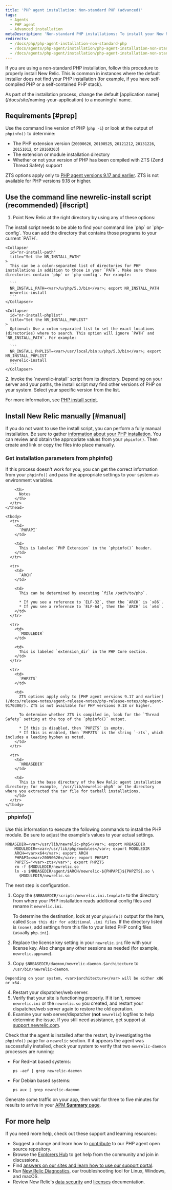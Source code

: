 ```yaml
---
title: 'PHP agent installation: Non-standard PHP (advanced)'
tags:
  - Agents
  - PHP agent
  - Advanced installation
metaDescription: 'Non-standard PHP installations: To install your New Relic PHP agent with the newrelic-install script, or to install manually, start here.'
redirects:
  - /docs/php/php-agent-installation-non-standard-php
  - /docs/agents/php-agent/installation/php-agent-installation-non-standard-php
  - /docs/agents/php-agent/installation/php-agent-installation-non-standard-php-advanced
---
```


If you are using a non-standard PHP installation, follow this procedure to properly install New Relic. This is common in instances where the default installer does not find your PHP installation (for example, if you have self-compiled PHP or a self-contained PHP stack).

<Callout variant="important">
  As part of the installation process, change the default [application name](/docs/site/naming-your-application) to a meaningful name.
</Callout>

## Requirements [#prep]

Use the command line version of PHP (`php -i`) or look at the output of `phpinfo()` to determine:

* The PHP extension version (`20090626`, `20100525`, `20121212`, `20131226`, `20151012`, or `20160303`)
* The extension or module installation directory
* Whether or not your version of PHP has been compiled with ZTS (Zend Thread Safety) support

ZTS options apply only to [PHP agent versions 9.17 and earlier](/docs/release-notes/agent-release-notes/php-release-notes/php-agent-9170300/). ZTS is not available for PHP versions 9.18 or higher.

## Use the command line newrelic-install script (recommended) [#script]

1. Point New Relic at the right directory by using any of these options:

  <CollapserGroup>
    <Collapser
      id="add-php-to-path"
      title="Add your PHP location to your PATH"
    >
      The install script needs to be able to find your command line `php` or `php-config`. You can add the directory that contains those programs to your current `PATH`.
    </Collapser>

    <Collapser
      id="nr-install-path"
      title="Set the NR_INSTALL_PATH"
    >
      This can be a colon-separated list of directories for PHP installations in addition to those in your `PATH`. Make sure these directories contain `php` or `php-config`. For example:

      ```
      NR_INSTALL_PATH=<var>/u/php/5.3/bin</var>; export NR_INSTALL_PATH
      newrelic-install
      ```
    </Collapser>

    <Collapser
      id="nr-install-phplist"
      title="Set the NR_INSTALL_PHPLIST"
    >
      Optional: Use a colon-separated list to set the exact locations (directories) where to search. This option will ignore `PATH` and `NR_INSTALL_PATH`. For example:

      ```
      NR_INSTALL_PHPLIST=<var>/usr/local/bin:u/php/5.3/bin</var>; export NR_INSTALL_PHPLIST
      newrelic-install
      ```
    </Collapser>
  </CollapserGroup>
2. Invoke the `newrelic-install` script from its directory. Depending on your server and your paths, the install script may find other versions of PHP on your system. Select your specific version from the list.

For more information, see [PHP install script](/docs/agents/php-agent/installation/newrelic-install-script).

## Install New Relic manually [#manual]

If you do not want to use the install script, you can perform a fully manual installation. Be sure to gather [information about your PHP installation](/docs/agents/php-agent/advanced-installation/php-agent-installation-non-standard-php-advanced/#prep). You can review and obtain the appropriate values from your `phpinfo()`. Then create and link or copy the files into place manually.

### Get installation parameters from phpinfo()

If this process doesn't work for you, you can get the correct information from your `phpinfo()` and pass the appropriate settings to your system as environment variables.

  <table>
    <thead>
      <tr>
        <th width={125}>
          phpinfo()
        </th>

        <th>
          Notes
        </th>
      </tr>
    </thead>

    <tbody>
      <tr>
        <td>
          `PHPAPI`
        </td>

        <td>
          This is labeled `PHP Extension` in the `phpinfo()` header.
        </td>
      </tr>

      <tr>
        <td>
          `ARCH`
        </td>

        <td>
          This can be determined by executing `file /path/to/php`.

          * If you see a reference to `ELF-32`, then the `ARCH` is `x86`.
          * If you see a reference to `ELF-64`, then the `ARCH` is `x64`.
        </td>
      </tr>

      <tr>
        <td>
          `MODULEDIR`
        </td>

        <td>
          This is labeled `extension_dir` in the PHP Core section.
        </td>
      </tr>

      <tr>
        <td>
          `PHPZTS`
        </td>

        <td>
          ZTS options apply only to [PHP agent versions 9.17 and earlier](/docs/release-notes/agent-release-notes/php-release-notes/php-agent-9170300/). ZTS is not available for PHP versions 9.18 or higher.

          To determine whether ZTS is compiled in, look for the `Thread Safety` setting at the top of the `phpinfo()` output.

          * If this is disabled, then `PHPZTS` is empty.
          * If this is enabled, then `PHPZTS` is the string `-zts`, which includes a leading hyphen as noted.
        </td>
      </tr>

      <tr>
        <td>
          `NRBASEDIR`
        </td>

        <td>
          This is the base directory of the New Relic agent installation directory; for example, `/usr/lib/newrelic-php5` or the directory where you extracted the tar file for tarball installations.
        </td>
      </tr>
    </tbody>
  </table>

  Use this information to execute the following commands to install the PHP module. Be sure to adjust the example's values to your actual settings.

  ```
  NRBASEDIR=<var>/usr/lib/newrelic-php5</var>; export NRBASEDIR
      MODULEDIR=<var>/usr/lib/php/modules</var>; export MODULEDIR
      ARCH=<var>x64</var>; export ARCH
      PHPAPI=<var>20090626</var>; export PHPAPI
      PHPZTS="<var>-zts</var>"; export PHPZTS
      rm -f $MODULEDIR/newrelic.so
      ln -s $NRBASEDIR/agent/$ARCH/newrelic-${PHPAPI}${PHPZTS}.so \
        $MODULEDIR/newrelic.so
  ```

  The next step is configuration.

  1. Copy the `$NRBASEDIR/scripts/newrelic.ini.template` to the directory from where your PHP installation reads additional config files and rename it `newrelic.ini`.

      To determine the destination, look at your `phpinfo()` output for the item, called `Scan this dir for additional .ini files`. If the directory listed is `(none)`, add settings from this file to your listed PHP config files (usually `php.ini`).
  2. Replace the license key setting in your `newrelic.ini` file with your license key. Also change any other sessions as needed (for example, `newrelic.appname`).
  3. Copy `$NRBASEDIR/daemon/newrelic-daemon.$architecture` to `/usr/bin/newrelic-daemon`.

    Depending on your system, <var>$architecture</var> will be either x86 or x64.
  4. Restart your dispatcher/web server.
  5. Verify that your site is functioning properly. If it isn't, remove `newrelic.ini` or the `newrelic.so` you created, and restart your dispatcher/web server again to restore the old operation.
  6. Examine your web server/dispatcher (**not** `newrelic`) logfiles to help determine the issue. If you still need assistance, get support at [support.newrelic.com](https://support.newrelic.com).

  Check that the agent is installed after the restart, by investigating the `phpinfo()` page for a `newrelic` section. If it appears the agent was successfully installed, check your system to verify that two `newrelic-daemon` processes are running:

  * For RedHat based systems:

    ```
    ps -aef | grep newrelic-daemon
    ```
  * For Debian based systems:

    ```
    ps aux | grep newrelic-daemon
    ```

Generate some traffic on your app, then wait for three to five minutes for results to arrive in your [APM **Summary** page](/docs/apm/apm-ui-pages/monitoring/apm-summary-page-view-transaction-apdex-usage-data/).

## For more help

If you need more help, check out these support and learning resources:

* Suggest a change and learn how to [contribute](https://github.com/newrelic/newrelic-php-agent/issues) to our PHP agent open source repository.
* Browse the [Explorers Hub](https://discuss.newrelic.com/) to get help from the community and join in discussions.
* Find [answers on our sites and learn how to use our support portal](https://docs.newrelic.com/docs/using-new-relic/welcome-new-relic/get-started/find-help-use-support-portal/).
* Run [New Relic Diagnostics](https://docs.newrelic.com/docs/using-new-relic/cross-product-functions/troubleshooting/new-relic-diagnostics/), our troubleshooting tool for Linux, Windows, and macOS.
* Review New Relic's [data security](https://docs.newrelic.com/docs/security/) and [licenses](https://docs.newrelic.com/docs/licenses/) documentation.